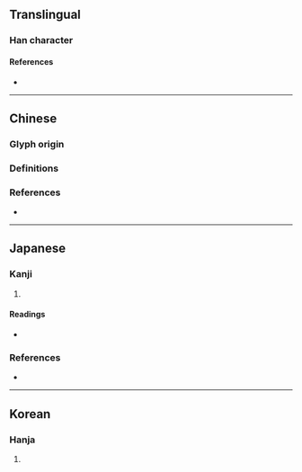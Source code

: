 {{also|劔}}
{{character info/new}}
==Translingual==

===Han character===
{{Han char|rn=18|rad=刀|as=14|sn=16|four=|canj=OOSHI|ids=⿰僉刃}}

====References====
* {{Han ref|kx=0145.090|dkj=30890|dj=0327.010|hdz=10360.070|uh=5292}}

----

==Chinese==

===Glyph origin===
{{Han etym}}

===Definitions===
{{zh-see|劍|v}}

===References===
* {{R:twedu|A00377-003}}

----

==Japanese==

===Kanji===
{{ja-kanji|grade=|rs=刀14}}

# {{alternative form of|剣|lang=ja}}

====Readings====
* {{ja-readings
|goon=こん
|kanon=けん
|kun=つるぎ-
}}

===References===
* {{R:Koseki Moji|026110}}

----

==Korean==

===Hanja===
{{ko-hanja|hangeul=[[검]]|rv=geom|mr=kŏm}}

# {{defn|lang=ko|sort=刀14}}